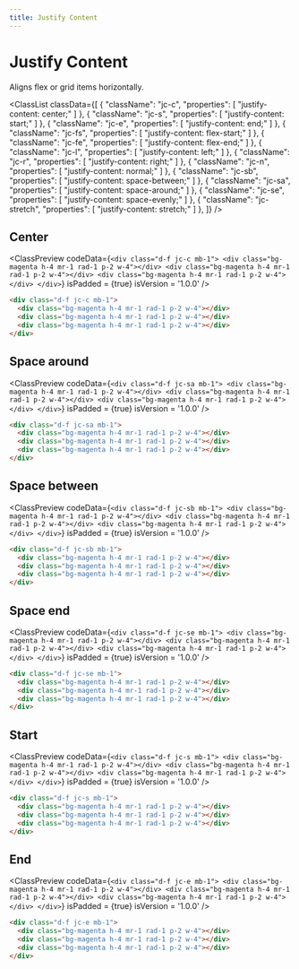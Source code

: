 ```yaml
---
title: Justify Content
---
```



# Justify Content

Aligns flex or grid items horizontally.

<ClassList
  classData={[
    {
      "className": "jc-c",
      "properties": [
        "justify-content: center;"
      ]
    },
    {
      "className": "jc-s",
      "properties": [
        "justify-content: start;"
      ]
    },
    {
      "className": "jc-e",
      "properties": [
        "justify-content: end;"
      ]
    },
    {
      "className": "jc-fs",
      "properties": [
        "justify-content: flex-start;"
      ]
    },
    {
      "className": "jc-fe",
      "properties": [
        "justify-content: flex-end;"
      ]
    },
    {
      "className": "jc-l",
      "properties": [
        "justify-content: left;"
      ]
    },
    {
      "className": "jc-r",
      "properties": [
        "justify-content: right;"
      ]
    },
    {
      "className": "jc-n",
      "properties": [
        "justify-content: normal;"
      ]
    },
    {
      "className": "jc-sb",
      "properties": [
        "justify-content: space-between;"
      ]
    },
    {
      "className": "jc-sa",
      "properties": [
        "justify-content: space-around;"
      ]
    },
    {
      "className": "jc-se",
      "properties": [
        "justify-content: space-evenly;"
      ]
    },
    {
      "className": "jc-stretch",
      "properties": [
        "justify-content: stretch;"
      ]
    },
  ]}
/>

## Center

<ClassPreview
  codeData={`
    <div class="d-f jc-c mb-1">
      <div class="bg-magenta h-4 mr-1 rad-1 p-2 w-4"></div>
      <div class="bg-magenta h-4 mr-1 rad-1 p-2 w-4"></div>
      <div class="bg-magenta h-4 mr-1 rad-1 p-2 w-4"></div>
    </div>
  `}
  isPadded = {true}
  isVersion = '1.0.0'
/>

```html
<div class="d-f jc-c mb-1">
  <div class="bg-magenta h-4 mr-1 rad-1 p-2 w-4"></div>
  <div class="bg-magenta h-4 mr-1 rad-1 p-2 w-4"></div>
  <div class="bg-magenta h-4 mr-1 rad-1 p-2 w-4"></div>
</div>
```

## Space around

<ClassPreview
  codeData={`
    <div class="d-f jc-sa mb-1">
      <div class="bg-magenta h-4 mr-1 rad-1 p-2 w-4"></div>
      <div class="bg-magenta h-4 mr-1 rad-1 p-2 w-4"></div>
      <div class="bg-magenta h-4 mr-1 rad-1 p-2 w-4"></div>
    </div>
  `}
  isPadded = {true}
  isVersion = '1.0.0'
/>

```html
<div class="d-f jc-sa mb-1">
  <div class="bg-magenta h-4 mr-1 rad-1 p-2 w-4"></div>
  <div class="bg-magenta h-4 mr-1 rad-1 p-2 w-4"></div>
  <div class="bg-magenta h-4 mr-1 rad-1 p-2 w-4"></div>
</div>
```

## Space between

<ClassPreview
  codeData={`
    <div class="d-f jc-sb mb-1">
      <div class="bg-magenta h-4 mr-1 rad-1 p-2 w-4"></div>
      <div class="bg-magenta h-4 mr-1 rad-1 p-2 w-4"></div>
      <div class="bg-magenta h-4 mr-1 rad-1 p-2 w-4"></div>
    </div>
  `}
  isPadded = {true}
  isVersion = '1.0.0'
/>

```html
<div class="d-f jc-sb mb-1">
  <div class="bg-magenta h-4 mr-1 rad-1 p-2 w-4"></div>
  <div class="bg-magenta h-4 mr-1 rad-1 p-2 w-4"></div>
  <div class="bg-magenta h-4 mr-1 rad-1 p-2 w-4"></div>
</div>
```

## Space end

<ClassPreview
  codeData={`
    <div class="d-f jc-se mb-1">
      <div class="bg-magenta h-4 mr-1 rad-1 p-2 w-4"></div>
      <div class="bg-magenta h-4 mr-1 rad-1 p-2 w-4"></div>
      <div class="bg-magenta h-4 mr-1 rad-1 p-2 w-4"></div>
    </div>
  `}
  isPadded = {true}
  isVersion = '1.0.0'
/>

```html
<div class="d-f jc-se mb-1">
  <div class="bg-magenta h-4 mr-1 rad-1 p-2 w-4"></div>
  <div class="bg-magenta h-4 mr-1 rad-1 p-2 w-4"></div>
  <div class="bg-magenta h-4 mr-1 rad-1 p-2 w-4"></div>
</div>
```

## Start

<ClassPreview
  codeData={`
    <div class="d-f jc-s mb-1">
      <div class="bg-magenta h-4 mr-1 rad-1 p-2 w-4"></div>
      <div class="bg-magenta h-4 mr-1 rad-1 p-2 w-4"></div>
      <div class="bg-magenta h-4 mr-1 rad-1 p-2 w-4"></div>
    </div>
  `}
  isPadded = {true}
  isVersion = '1.0.0'
/>

```html
<div class="d-f jc-s mb-1">
  <div class="bg-magenta h-4 mr-1 rad-1 p-2 w-4"></div>
  <div class="bg-magenta h-4 mr-1 rad-1 p-2 w-4"></div>
  <div class="bg-magenta h-4 mr-1 rad-1 p-2 w-4"></div>
</div>
```

## End

<ClassPreview
  codeData={`
    <div class="d-f jc-e mb-1">
      <div class="bg-magenta h-4 mr-1 rad-1 p-2 w-4"></div>
      <div class="bg-magenta h-4 mr-1 rad-1 p-2 w-4"></div>
      <div class="bg-magenta h-4 mr-1 rad-1 p-2 w-4"></div>
    </div>
  `}
  isPadded = {true}
  isVersion = '1.0.0'
/>

```html
<div class="d-f jc-e mb-1">
  <div class="bg-magenta h-4 mr-1 rad-1 p-2 w-4"></div>
  <div class="bg-magenta h-4 mr-1 rad-1 p-2 w-4"></div>
  <div class="bg-magenta h-4 mr-1 rad-1 p-2 w-4"></div>
</div>
```